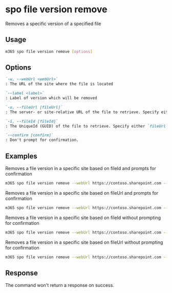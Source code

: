 
# spo file version remove

Removes a specific version of a specified file

## Usage

```sh
m365 spo file version remove [options]
```

## Options

```md defintion-list
`-w, --webUrl <webUrl>`
: The URL of the site where the file is located

`--label <label>`
: Label of version which will be removed

`-u, --fileUrl [fileUrl]`
: The server- or site-relative URL of the file to retrieve. Specify either `fileUrl` or `fileId` but not both

`-i, --fileId [fileId]`
: The UniqueId (GUID) of the file to retrieve. Specify either `fileUrl` or `fileId` but not both

`--confirm [confirm]`
: Don't prompt for confirmation.
```

<Global />

## Examples

Removes a file version in a specific site based on fileId and prompts for confirmation

```sh
m365 spo file version remove --webUrl https://contoso.sharepoint.com --label "1.0" --fileId 'b2307a39-e878-458b-bc90-03bc578531d6'
```

Removes a file version in a specific site based on fileUrl and prompts for confirmation

```sh
m365 spo file version remove --webUrl https://contoso.sharepoint.com --label "1.0" --fileUrl '/Shared Documents/Document.docx'
```

Removes a file version in a specific site based on fileId without prompting for confirmation

```sh
m365 spo file version remove --webUrl https://contoso.sharepoint.com --label "1.0" --fileId 'b2307a39-e878-458b-bc90-03bc578531d6' --confirm
```

Removes a file version in a specific site based on fileUrl without prompting for confirmation

```sh
m365 spo file version remove --webUrl https://contoso.sharepoint.com --label "1.0" --fileUrl '/Shared Documents/Document.docx' --confirm
```

## Response

The command won't return a response on success.
